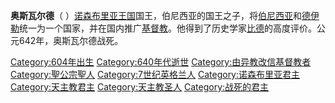 '''奥斯瓦尔德'''（{{lang-en|Oswald}} ）[[诺森布里亚王国|诺森布里亚王国]]国王，伯尼西亚的国王{{le|埃塞尔弗里思|Æthelfrith of Bernicia}}之子，将[[伯尼西亚|伯尼西亚]]和[[德伊勒|德伊勒]]统一为一个国家，并在国内推广[[基督教|基督教]]。他得到了历史学家[[比德|比德]]的高度评价。公元642年，奥斯瓦尔德战死。

[[Category:604年出生|Category:604年出生]]
[[Category:640年代逝世|Category:640年代逝世]]
[[Category:由异教改信基督教者|Category:由异教改信基督教者]]
[[Category:聖公宗聖人|Category:聖公宗聖人]]
[[Category:7世纪英格兰人|Category:7世纪英格兰人]]
[[Category:诺森布里亚君主|Category:诺森布里亚君主]]
[[Category:天主教君主|Category:天主教君主]]
[[Category:天主教圣人|Category:天主教圣人]]
[[Category:战死的君主|Category:战死的君主]]